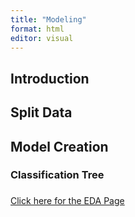 ```yaml
---
title: "Modeling"
format: html
editor: visual
---
```


## Introduction

## Split Data

## Model Creation

### Classification Tree

### 

[Click here for the EDA Page](EDA.html)